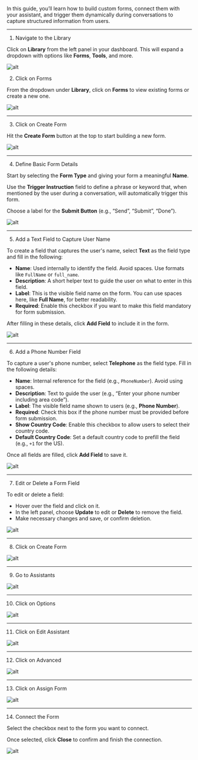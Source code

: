 In this guide, you’ll learn how to build custom forms, connect them with your assistant, and trigger them dynamically during conversations to capture structured information from users.

---
1.  Navigate to the Library

Click on **Library** from the left panel in your dashboard. This will expand a dropdown with options like **Forms**, **Tools**, and more.

![alt](images/form/1.webp)

2.  Click on Forms

From the dropdown under **Library**, click on **Forms** to view existing forms or create a new one.

![alt](images/form/2.png)

---

3.  Click on Create Form

Hit the **Create Form** button at the top to start building a new form.

![alt](images/form/3.png)

---

4.  Define Basic Form Details

Start by selecting the **Form Type** and giving your form a meaningful **Name**.

Use the **Trigger Instruction** field to define a phrase or keyword that, when mentioned by the user during a conversation, will automatically trigger this form.

Choose a label for the **Submit Button** (e.g., “Send”, “Submit”, “Done”).

![alt](images/form/4.png)

---

5.  Add a Text Field to Capture User Name

To create a field that captures the user's name, select **Text** as the field type and fill in the following:

- **Name**: Used internally to identify the field. Avoid spaces. Use formats like `FullName` or `full_name`.
- **Description**: A short helper text to guide the user on what to enter in this field.
- **Label**: This is the visible field name on the form. You can use spaces here, like **Full Name**, for better readability.
- **Required**: Enable this checkbox if you want to make this field mandatory for form submission.

After filling in these details, click **Add Field** to include it in the form.

![alt](images/form/5.png)

---

6.  Add a Phone Number Field

To capture a user's phone number, select **Telephone** as the field type. Fill in the following details:

- **Name**: Internal reference for the field (e.g., `PhoneNumber`). Avoid using spaces.
- **Description**: Text to guide the user (e.g., “Enter your phone number including area code”).
- **Label**: The visible field name shown to users (e.g., **Phone Number**).
- **Required**: Check this box if the phone number must be provided before form submission.
- **Show Country Code**: Enable this checkbox to allow users to select their country code.
- **Default Country Code**: Set a default country code to prefill the field (e.g., `+1` for the US).

Once all fields are filled, click **Add Field** to save it.

![alt](images/form/6.png)

---

7.  Edit or Delete a Form Field

To edit or delete a field:

- Hover over the field and click on it.
- In the left panel, choose **Update** to edit or **Delete** to remove the field.
- Make necessary changes and save, or confirm deletion.

![alt](images/form/7.png)

---

8.  Click on Create Form

![alt](images/form/8.png)

---

9.  Go to Assistants

![alt](images/form/9.png)

---

10. Click on Options

![alt](images/form/10.png)

---

11.  Click on Edit Assistant

![alt](images/form/11.png)

---

12.  Click on Advanced

![alt](images/form/12.png)

---

13.  Click on Assign Form

![alt](images/form/13.png)

---

14.  Connect the Form

Select the checkbox next to the form you want to connect.

Once selected, click **Close** to confirm and finish the connection.

![alt](images/form/14.png)
